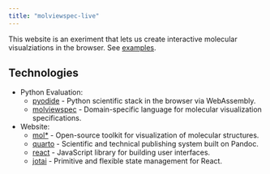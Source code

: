 ```yaml
---
title: "molviewspec-live"
---
```



This website is an exeriment that lets us create interactive molecular visualziations in the browser. See [examples](./about.html).

## Technologies


- Python Evaluation:
  - [pyodide](https://pyodide.org/) - Python scientific stack in the browser via WebAssembly.
  - [molviewspec](https://github.com/molstar/molviewspec) - Domain-specific language for molecular visualization specifications.

- Website:
  - [mol*](https://molstar.org/) - Open-source toolkit for visualization of molecular structures.
  - [quarto](https://quarto.org/) - Scientific and technical publishing system built on Pandoc.
  - [react](https://reactjs.org/) - JavaScript library for building user interfaces.
  - [jotai](https://jotai.org/) - Primitive and flexible state management for React.
